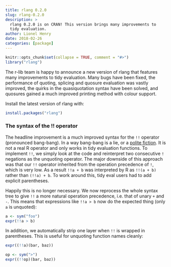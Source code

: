```yaml
---
title: rlang 0.2.0
slug: rlang-0.2.0
description: >
  rlang 0.2.0 is on CRAN! This version brings many improvements to
  tidy evaluation.
author: Lionel Henry
date: 2018-02-26
categories: [package]
---
```


```r
knitr::opts_chunk$set(collapse = TRUE, comment = "#>")
library("rlang")
```

The r-lib team is happy to announce a new version of rlang that
features many improvements to tidy evaluation. Many bugs have been
fixed, the performance of quoting, splicing and quosure evaluation was
vastly improved, the quirks in the quasiquotation syntax have been
solved, and quosures gained a much improved printing method with
colour support.

Install the latest version of rlang with:

```r
install.packages("rlang")
```


### The syntax of the !! operator

The headline improvement is a much improved syntax for the `!!`
operator (pronounced bang-bang). In a way bang-bang is a lie, or
a [polite fiction](https://adv-r.hadley.nz/quasiquotation.html#the-polite-fiction-of).
It is not a real R operator and only works in tidy evaluation
functions. To implement `!!`, we simply look at the code and
reinterpret two consecutive `!` negations as the unquoting
operator. The major downside of this approach was that our `!!`
operator inherited from the operation precedence of `!`, which is very
low. As a result `!!a + b` was interpreted by R as `!!(a + b)` rather
than `(!!a) + b`. To work around this, tidy eval users had to add
explicit parentheses.

Happily this is no longer necessary. We now reprocess the whole syntax
tree to give `!!` a more natural operation precedence, i.e. that of
unary `+` and `-`. This means that expressions like `!!a > b` now do
the expected thing (only `a` is unquoted):

```r
a <- sym("foo")
expr(!!a > b)
```

In addition, we automatically strip one layer when `!!` is wrapped in
parentheses. This is useful for unquoting function names cleanly:

```r
expr((!!a)(bar, baz))

op <- sym(">")
expr((!!op)(bar, baz))
```
